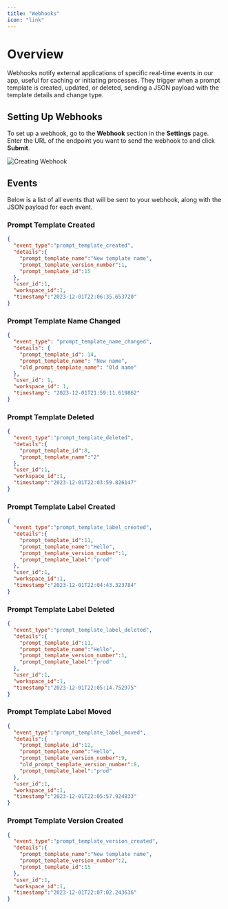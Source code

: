 ```yaml
---
title: "Webhooks"
icon: "link"
---
```


# Overview

Webhooks notify external applications of specific real-time events in our app, useful for caching or initiating processes. They trigger when a prompt template is created, updated, or deleted, sending a JSON payload with the template details and change type.

## Setting Up Webhooks

To set up a webhook, go to the **Webhook** section in the **Settings** page. Enter the URL of the endpoint you want to send the webhook to and click **Submit**.

![Creating Webhook](/images/webhooks-form.png)

## Events

Below is a list of all events that will be sent to your webhook, along with the JSON payload for each event.

### Prompt Template Created

```json
{
  "event_type":"prompt_template_created",
  "details":{
    "prompt_template_name":"New template name",
    "prompt_template_version_number":1,
    "prompt_template_id":15
  },
  "user_id":1,
  "workspace_id":1,
  "timestamp":"2023-12-01T22:06:35.653720"
}
```

### Prompt Template Name Changed

```json
{
  "event_type": "prompt_template_name_changed",
  "details": {
    "prompt_template_id": 14,
    "prompt_template_name": "New name",
    "old_prompt_template_name": "Old name"
  },
  "user_id": 1,
  "workspace_id": 1,
  "timestamp": "2023-12-01T21:59:11.619862"
}
```

### Prompt Template Deleted

```json
{
  "event_type":"prompt_template_deleted",
  "details":{
    "prompt_template_id":8,
    "prompt_template_name":"2"
  },
  "user_id":1,
  "workspace_id":1,
  "timestamp":"2023-12-01T22:03:59.826147"
}
```

### Prompt Template Label Created

```json
{
  "event_type":"prompt_template_label_created",
  "details":{
    "prompt_template_id":11,
    "prompt_template_name":"Hello",
    "prompt_template_version_number":1,
    "prompt_template_label":"prod"
  },
  "user_id":1,
  "workspace_id":1,
  "timestamp":"2023-12-01T22:04:43.323784"
}
```

### Prompt Template Label Deleted

```json
{
  "event_type":"prompt_template_label_deleted",
  "details":{
    "prompt_template_id":11,
    "prompt_template_name":"Hello",
    "prompt_template_version_number":1,
    "prompt_template_label":"prod"
  },
  "user_id":1,
  "workspace_id":1,
  "timestamp":"2023-12-01T22:05:14.752975"
}
```

### Prompt Template Label Moved

```json
{
  "event_type":"prompt_template_label_moved",
  "details":{
    "prompt_template_id":12,
    "prompt_template_name":"Hello",
    "prompt_template_version_number":9,
    "old_prompt_template_version_number":8,
    "prompt_template_label":"prod"
  },
  "user_id":1,
  "workspace_id":1,
  "timestamp":"2023-12-01T22:05:57.924833"
}
```

### Prompt Template Version Created

```json
{
  "event_type":"prompt_template_version_created",
  "details":{
    "prompt_template_name":"New template name",
    "prompt_template_version_number":2,
    "prompt_template_id":15
  },
  "user_id":1,
  "workspace_id":1,
  "timestamp":"2023-12-01T22:07:02.243636"
}
```
